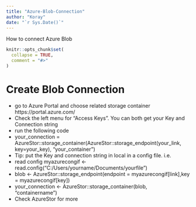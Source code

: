 ```yaml
---
title: "Azure-Blob-Connection"
author: "Koray"
date: "`r Sys.Date()`"
---
```


How to connect Azure Blob

```r
knitr::opts_chunk$set(
  collapse = TRUE,
  comment = "#>"
)
```


# Create Blob Connection
 - go to Azure Portal and choose related storage container https://portal.azure.com/
 - Check the left menu for "Access Keys". You can both get your Key and Connection string
 - run the following code
 - your_connection = AzureStor::storage_container(AzureStor::storage_endpoint(your_link, key=your_key), "your_container")
 - Tip: put the Key and connection string in local in a config file. i.e.
 - read config myazurecongif <- read.config("C:/Users/yourname/Documents/yourfile")
 - blob <- AzureStor::storage_endpoint(endpoint = myazurecongif[link],key = myazurecongif[key])
 - your_connection <- AzureStor::storage_container(blob, "containername")
 - Check AzureStor for more  
